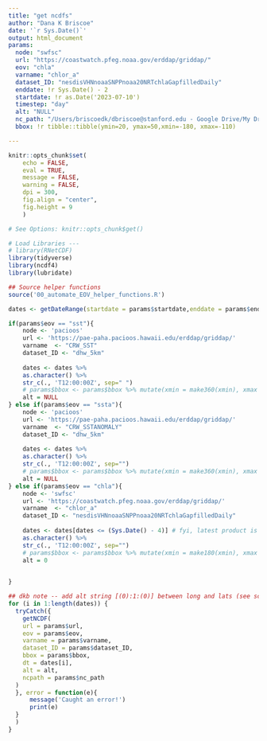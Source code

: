 ```yaml
---
title: "get ncdfs"
author: "Dana K Briscoe"
date: '`r Sys.Date()`'
output: html_document
params:
  node: "swfsc" 
  url: "https://coastwatch.pfeg.noaa.gov/erddap/griddap/"
  eov: "chla"
  varname: "chlor_a"
  dataset_ID: "nesdisVHNnoaaSNPPnoaa20NRTchlaGapfilledDaily"
  enddate: !r Sys.Date() - 2
  startdate: !r as.Date('2023-07-10')
  timestep: "day"
  alt: "NULL"
  nc_path: "/Users/briscoedk/dbriscoe@stanford.edu - Google Drive/My Drive/ncdf/npac"
  bbox: !r tibble::tibble(ymin=20, ymax=50,xmin=-180, xmax=-110)

---
```


```r
knitr::opts_chunk$set(
    echo = FALSE,
    eval = TRUE,
    message = FALSE,
    warning = FALSE,
    dpi = 300,
    fig.align = "center",
    fig.height = 9
    )

# See Options: knitr::opts_chunk$get()
```

```r
# Load Libraries ---
# library(RNetCDF)
library(tidyverse)
library(ncdf4)
library(lubridate)


```

```r
## Source helper functions
source('00_automate_EOV_helper_functions.R')

```

```r
dates <- getDateRange(startdate = params$startdate,enddate = params$enddate, unit=params$timestep) 
```

```r
if(params$eov == "sst"){
    node <- 'pacioos'
    url <- 'https://pae-paha.pacioos.hawaii.edu/erddap/griddap/'
    varname  <- "CRW_SST"
    dataset_ID <- "dhw_5km"
    
    dates <- dates %>%
    as.character() %>%
    str_c(., 'T12:00:00Z', sep=" ")
    # params$bbox <- params$bbox %>% mutate(xmin = make360(xmin), xmax = make360(xmax)) %>% as.data.frame()
    alt = NULL
} else if(params$eov == "ssta"){ 
    node <- 'pacioos'
    url <- 'https://pae-paha.pacioos.hawaii.edu/erddap/griddap/'
    varname  <- "CRW_SSTANOMALY"
    dataset_ID <- "dhw_5km"
    
    dates <- dates %>%
    as.character() %>%
    str_c(., 'T12:00:00Z', sep="")
    # params$bbox <- params$bbox %>% mutate(xmin = make360(xmin), xmax = make360(xmax)) %>% as.data.frame()
    alt = NULL
} else if(params$eov == "chla"){
    node <- 'swfsc'
    url <- 'https://coastwatch.pfeg.noaa.gov/erddap/griddap/'
    varname  <- "chlor_a"
    dataset_ID <- "nesdisVHNnoaaSNPPnoaa20NRTchlaGapfilledDaily"
    
    dates <- dates[dates <= (Sys.Date() - 4)] # fyi, latest product is 4 days behind current
    as.character() %>%
    str_c(., 'T12:00:00Z', sep="")
    # params$bbox <- params$bbox %>% mutate(xmin = make180(xmin), xmax = make180(xmax)) 
    alt = 0
    

}
```

```r

## dkb note -- add alt string [(0):1:(0)] between long and lats (see scratch)
for (i in 1:length(dates)) {
  tryCatch({
    getNCDF(
    url = params$url,
    eov = params$eov,
    varname = params$varname,
    dataset_ID = params$dataset_ID, 
    bbox = params$bbox, 
    dt = dates[i], 
    alt = alt,
    ncpath = params$nc_path
  )
  }, error = function(e){
      message('Caught an error!')
      print(e)
  }
  )
}
```


